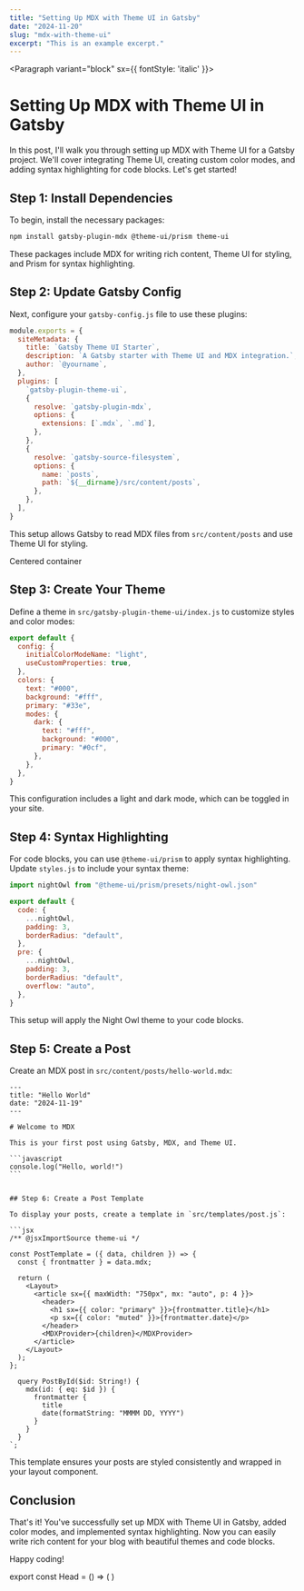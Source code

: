 ```yaml
---
title: "Setting Up MDX with Theme UI in Gatsby"
date: "2024-11-20"
slug: "mdx-with-theme-ui"
excerpt: "This is an example excerpt."
---
```



<Layout>

<Container>

<Paragraph variant="block" sx={{ fontStyle: 'italic' }}>

# Setting Up MDX with Theme UI in Gatsby

In this post, I'll walk you through setting up MDX with Theme UI for a Gatsby project. We'll cover integrating Theme UI, creating custom color modes, and adding syntax highlighting for code blocks. Let's get started!

</Paragraph>

## Step 1: Install Dependencies

To begin, install the necessary packages:

```bash
npm install gatsby-plugin-mdx @theme-ui/prism theme-ui
```

These packages include MDX for writing rich content, Theme UI for styling, and Prism for syntax highlighting.

## Step 2: Update Gatsby Config

Next, configure your `gatsby-config.js` file to use these plugins:

```js
module.exports = {
  siteMetadata: {
    title: `Gatsby Theme UI Starter`,
    description: `A Gatsby starter with Theme UI and MDX integration.`,
    author: `@yourname`,
  },
  plugins: [
    `gatsby-plugin-theme-ui`,
    {
      resolve: `gatsby-plugin-mdx`,
      options: {
        extensions: [`.mdx`, `.md`],
      },
    },
    {
      resolve: `gatsby-source-filesystem`,
      options: {
        name: `posts`,
        path: `${__dirname}/src/content/posts`,
      },
    },
  ],
}
```

This setup allows Gatsby to read MDX files from `src/content/posts` and use Theme UI for styling.

Centered container

## Step 3: Create Your Theme

Define a theme in `src/gatsby-plugin-theme-ui/index.js` to customize styles and color modes:

```js
export default {
  config: {
    initialColorModeName: "light",
    useCustomProperties: true,
  },
  colors: {
    text: "#000",
    background: "#fff",
    primary: "#33e",
    modes: {
      dark: {
        text: "#fff",
        background: "#000",
        primary: "#0cf",
      },
    },
  },
}
```

This configuration includes a light and dark mode, which can be toggled in your site.

## Step 4: Syntax Highlighting

For code blocks, you can use `@theme-ui/prism` to apply syntax highlighting. Update `styles.js` to include your syntax theme:

```js
import nightOwl from "@theme-ui/prism/presets/night-owl.json"

export default {
  code: {
    ...nightOwl,
    padding: 3,
    borderRadius: "default",
  },
  pre: {
    ...nightOwl,
    padding: 3,
    borderRadius: "default",
    overflow: "auto",
  },
}
```

This setup will apply the Night Owl theme to your code blocks.

## Step 5: Create a Post

Create an MDX post in `src/content/posts/hello-world.mdx`:

````mdx
---
title: "Hello World"
date: "2024-11-19"
---

# Welcome to MDX

This is your first post using Gatsby, MDX, and Theme UI.

```javascript
console.log("Hello, world!")
```
````

````

## Step 6: Create a Post Template

To display your posts, create a template in `src/templates/post.js`:

```jsx
/** @jsxImportSource theme-ui */

const PostTemplate = ({ data, children }) => {
  const { frontmatter } = data.mdx;

  return (
    <Layout>
      <article sx={{ maxWidth: "750px", mx: "auto", p: 4 }}>
        <header>
          <h1 sx={{ color: "primary" }}>{frontmatter.title}</h1>
          <p sx={{ color: "muted" }}>{frontmatter.date}</p>
        </header>
        <MDXProvider>{children}</MDXProvider>
      </article>
    </Layout>
  );
};

  query PostById($id: String!) {
    mdx(id: { eq: $id }) {
      frontmatter {
        title
        date(formatString: "MMMM DD, YYYY")
      }
    }
  }
`;

````

This template ensures your posts are styled consistently and wrapped in your layout component.

## Conclusion

That's it! You've successfully set up MDX with Theme UI in Gatsby, added color modes, and implemented syntax highlighting. Now you can easily write rich content for your blog with beautiful themes and code blocks.

Happy coding!

</Container>

</Layout>

export const Head = () => (
  <SEO
    title="Post | Setting Up MDX with Theme UI in Gatsby"
    description="Integrating Theme UI, creating custom color modes, and adding syntax highlighting for code blocks"
    pathname="/mdx-with-theme-ui"
  />
)
